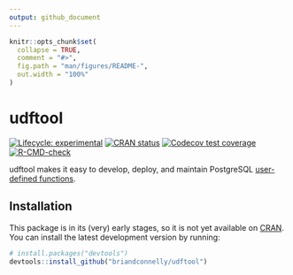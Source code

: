 ```yaml
---
output: github_document
---
```


<!-- README.md is generated from README.Rmd. Please edit that file -->

```r
knitr::opts_chunk$set(
  collapse = TRUE,
  comment = "#>",
  fig.path = "man/figures/README-",
  out.width = "100%"
)
```

# udftool

<!-- badges: start -->
[![Lifecycle: experimental](https://img.shields.io/badge/lifecycle-experimental-orange.svg)](https://lifecycle.r-lib.org/articles/stages.html#experimental)
[![CRAN status](https://www.r-pkg.org/badges/version/udftool)](https://CRAN.R-project.org/package=udftool)
[![Codecov test coverage](https://codecov.io/gh/briandconnelly/udftool/branch/main/graph/badge.svg)](https://codecov.io/gh/briandconnelly/udftool?branch=main)
[![R-CMD-check](https://github.com/briandconnelly/udftool/workflows/R-CMD-check/badge.svg)](https://github.com/briandconnelly/udftool/actions)
<!-- badges: end -->

udftool makes it easy to develop, deploy, and maintain PostgreSQL [user-defined functions](https://www.postgresql.org/docs/current/xfunc.html).

## Installation

This package is in its (very) early stages, so it is not yet available on [CRAN](https://CRAN.R-project.org).
You can install the latest development version by running:

``` r
# install.packages("devtools")
devtools::install_github("briandconnelly/udftool")
```

